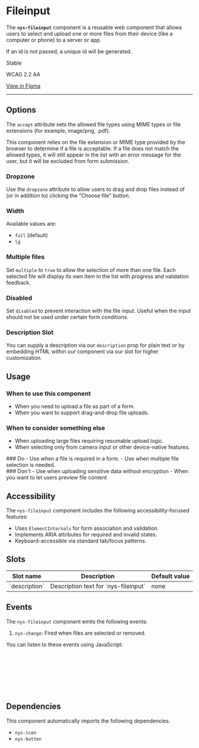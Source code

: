 
<Meta of={NysFileinputStories} title="Components/Fileinput/Documentation" />

# Fileinput

The **`nys-fileinput`** component is a reusable web component that allows users to select and upload one or more files from their device (like a computer or phone) to a server or app.

If an id is not passed, a unique id will be generated.

<p className="pill pill--stable">Stable</p>

<p className="pill pill--wcag">WCAG 2.2 AA</p>

<p className="pill pill--uikit">
	<a href="https://www.figma.com/design/U2QpuSUXRTxbgG64Fzi9bu?node-id=4739-106" target="_blank">View in Figma</a>
</p>

---

<Canvas of={NysFileinputStories.Basic} />

<Controls />

## Options
The `accept` attribute sets the allowed file types using MIME types or file extensions (for example, image/png, .pdf).

This component relies on the file extension or MIME type provided by the browser to determine if a file is acceptable. If a file does not match the allowed types, it will still appear in the list with an error message for the user, but it will be excluded from form submission.

### Dropzone
Use the `dropzone` attribute to allow users to drag and drop files instead of (or in addition to) clicking the "Choose file" button.
<Canvas of={NysFileinputStories.Dropzone} />

### Width
Available values are:

- `full` (default)
- `lg`
<Canvas of={NysFileinputStories.Width} />

### Multiple files
Set `multiple` to `true` to allow the selection of more than one file. Each selected file will display its own item in the list with progress and validation feedback.
<Canvas of={NysFileinputStories.Multiple} />

### Disabled
Set `disabled` to prevent interaction with the file input. Useful when the input should not be used under certain form conditions.
<Canvas of={NysFileinputStories.Disabled} />

### Description Slot
You can supply a description via our `description` prop for plain text or by embedding HTML within our component via our slot for higher customization.
<Canvas of={NysFileinputStories.DescriptionSlot} />

## Usage

### When to use this component
- When you need to upload a file as part of a form.
- When you want to support drag-and-drop file uploads.

### When to consider something else
- When uploading large files requiring resumable upload logic.
- When selecting only from camera input or other device-native features.

<div className="nys-grid-row nys-grid-gap-lg">
  <div className="nys-mobile-lg:nys-grid-col">
    <div className="usage-card usage-card--do">
      ### <nys-icon name="check_circle" color="var(--nys-color-success)" /> Do
      - Use when a file is required in a form.
      - Use when multiple file selection is needed.
    </div>
  </div>
  <div className="nys-mobile-lg:nys-grid-col">
    <div className="usage-card usage-card--dont">
      ### <nys-icon name="error" color="var(--nys-color-danger)" /> Don't
      - Use when uploading sensitive data without encryption
      - When you want to let users preview file content
    </div>
  </div>
</div>

## Accessibility

The `nys-fileinput` component includes the following accessibility-focused features:

- Uses `ElementInternals` for form association and validation.
- Implements ARIA attributes for required and invalid states.
- Keyboard-accessible via standard tab/focus patterns.

## Slots
<table>
    <thead>
    <tr>
        <th>Slot name</th>
        <th>Description</th>
        <th>Default value</th>
    </tr>
    </thead>
    <tbody>
    <tr>
        <td>`description`</td>
        <td>Description text for `nys-fileinput`</td>
        <td>none</td>
    </tr>
    </tbody>
</table>

## Events

The `nys-fileinput` component emits the following events:

1. `nys-change`: Fired when files are selected or removed.

You can listen to these events using JavaScript:

```js
// Select the fileinput component
const fileinput = document.querySelector("nys-fileinput");

// Listen for the 'nys-change' event
fileinput.addEventListener("nys-change", (e) => {
  console.log("Files changed", e.detail.files);
});
```

## Dependencies

This component automatically imports the following dependencies.

- `nys-icon`
- `nys-button`
